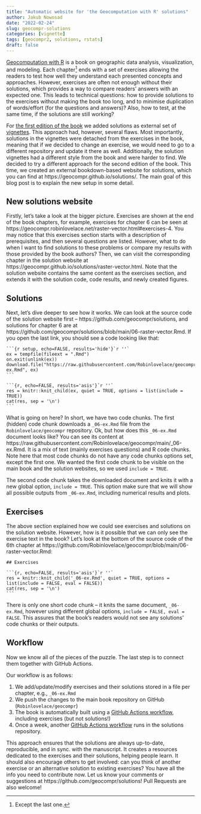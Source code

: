 ```yaml
---
title: "Automatic website for 'the Geocomputation with R' solutions" 
author: Jakub Nowosad
date: "2022-02-24"
slug: geocompr-solutions
categories: [vignette]
tags: [geocompr2, solutions, rstats]
draft: false
---
```


[Geocomputation with R](https://geocompr.robinlovelace.net/) is a book on geographic data analysis, visualization, and modeling.
Each chapter^[Except the last one.] ends with a set of exercises allowing the readers to test how well they understand each presented concepts and approaches. 
However, exercises are often not enough without their solutions, which provides a way to compare readers' answers with an expected one.
This leads to technical questions: how to provide solutions to the exercises without making the book too long, and to minimise duplication of words/effort (for the questions and answers)? Also, how to test, at the same time, if the solutions are still working?

For [the first edition of the book](https://bookdown.org/robinlovelace/geocompr/) we added solutions as external set of [vignettes](https://geocompr.github.io/vignettes/). 
This approach had, however, several flaws.
Most importantly, solutions in the vignettes were detached from the exercises in the book, meaning that if we decided to change an exercise, we would need to go to a different repository and update it there as well.
Additionally, the solution vignettes had a different style from the book and were harder to find.
We decided to try a different approach for the second edition of the book. 
This time, we created an external bookdown-based website for solutions, which you can find at https://geocompr.github.io/solutions/.
The main goal of this blog post is to explain the new setup in some detail.

## New solutions website

Firstly, let's take a look at the bigger picture.
Exercises are shown at the end of the book chapters, for example, exercises for chapter 6 can be seen at https://geocompr.robinlovelace.net/raster-vector.html#exercises-4.
You may notice that this exercises section starts with a description of prerequisites, and then several questions are listed.
However, what to do when I want to find solutions to these problems or compare my results with those provided by the book authors?
Then, we can visit the corresponding chapter in the solution website at https://geocompr.github.io/solutions/raster-vector.html.
Note that the solution website contains the same content as the exercises section, and extends it with the solution code, code results, and newly created figures.

## Solutions

Next, let's dive deeper to see how it works.
We can look at the source code of the solution website first -- https://github.com/geocompr/solutions, and solutions for chapter 6 are at https://github.com/geocompr/solutions/blob/main/06-raster-vector.Rmd.
If you open the last link, you should see a code looking like that:

````
```{r setup, echo=FALSE, results='hide'}`r ''`
ex = tempfile(fileext = ".Rmd")
on.exit(unlink(ex))
download.file("https://raw.githubusercontent.com/Robinlovelace/geocompr/main/_06-ex.Rmd", ex)
```

```{r, echo=FALSE, results='asis'}`r ''`
res = knitr::knit_child(ex, quiet = TRUE, options = list(include = TRUE))
cat(res, sep = '\n')
```
````

What is going on here?
In short, we have two code chunks.
The first (hidden) code chunk downloads a `_06-ex.Rmd` file from the `Robinlovelace/geocompr` repository.
Ok, but how does this `_06-ex.Rmd` document looks like?
You can see its content at https://raw.githubusercontent.com/Robinlovelace/geocompr/main/_06-ex.Rmd.
It is a mix of text (mainly exercises questions) and R code chunks. 
Note here that most code chunks do not have any code chunks options set, except the first one. 
We wanted the first code chunk to be visible on the main book and the solution websites, so we used `include = TRUE`.

The second code chunk takes the downloaded document and knits it with a new global option, `include = TRUE`. 
This option make sure that we will show all possible outputs from `_06-ex.Rmd`, including numerical results and plots.

## Exercises

The above section explained how we could see exercises and solutions on the solution website. 
However, how is it possible that we can only see the exercise text in the book?
Let's look at the bottom of the source code of the 6th chapter at https://github.com/Robinlovelace/geocompr/blob/main/06-raster-vector.Rmd:

````
## Exercises

```{r, echo=FALSE, results='asis'}`r ''`
res = knitr::knit_child('_06-ex.Rmd', quiet = TRUE, options = list(include = FALSE, eval = FALSE))
cat(res, sep = '\n')
```

````

There is only one short code chunk -- it knits the same document, `_06-ex.Rmd`, however using different global options, `include = FALSE, eval = FALSE`.
This assures that the book's readers would not see any solutions' code chunks or their outputs.

## Workflow

Now we know all of the pieces of the puzzle.
The last step is to connect them together with GitHub Actions.

Our workflow is as follows:

1. We add/update/modify exercises and their solutions stored in a file per chapter, e.g., `_06-ex.Rmd`
2. We push the changes to the main book repository on GitHub (`Robinlovelace/geocompr`)
3. The book is automatically built using a [GitHub Actions workflow](https://github.com/Robinlovelace/geocompr/actions/workflows/main.yaml), including exercises (but not solutions!)
4. Once a week, another [GitHub Actions workflow](https://github.com/geocompr/solutions/actions/workflows/main.yaml) runs in the solutions repository.

This approach ensures that the solutions are always up-to-date, reproducible, and in sync. with the manuscript.
It creates a resources dedicated to the exercises and their solutions, helping people learn.
It should also encourage others to get involved: can you think of another exercise or an alternative solution to existing exercises?
You have all the info you need to contribute now.
Let us know your comments or suggestions at https://github.com/geocompr/solutions!
Pull Requests are also welcome!
